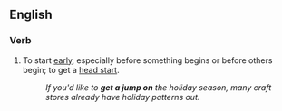 ==English==

===Verb===
{{head|en|verb}}

# {{lb|en|informal}} To start [[early]], especially before something begins or before others begin; to get a [[head start]].
#: ''If you'd like to '''get a jump on''' the holiday season, many craft stores already have holiday patterns out.''